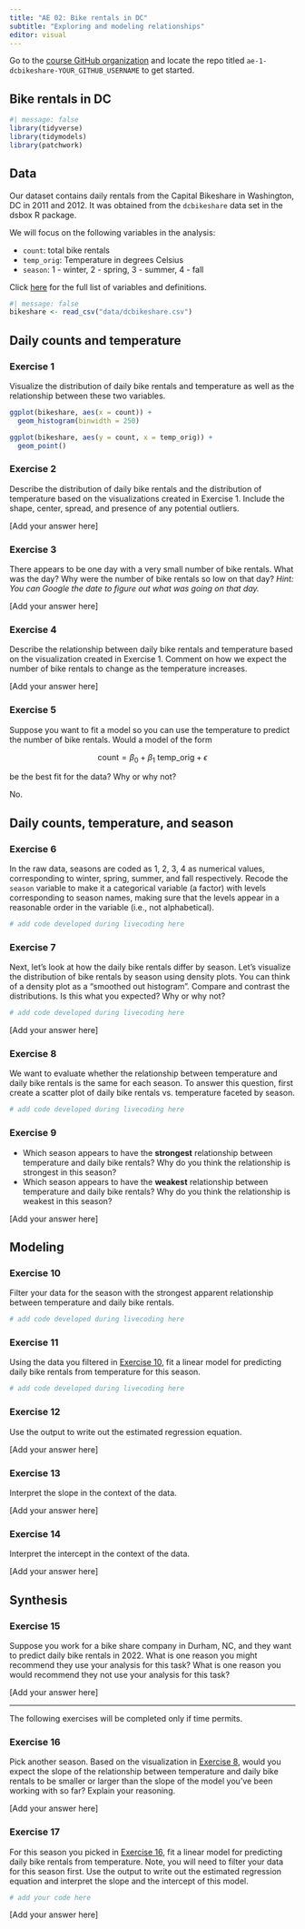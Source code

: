 ```yaml
---
title: "AE 02: Bike rentals in DC"
subtitle: "Exploring and modeling relationships"
editor: visual
---
```


::: callout-important
Go to the [course GitHub organization](https://github.com/sta210-s22) and locate the repo titled `ae-1-dcbikeshare-YOUR_GITHUB_USERNAME` to get started.
:::

## Bike rentals in DC

```r
#| message: false
library(tidyverse)
library(tidymodels)
library(patchwork)
```

## Data

Our dataset contains daily rentals from the Capital Bikeshare in Washington, DC in 2011 and 2012. It was obtained from the `dcbikeshare` data set in the dsbox R package.

We will focus on the following variables in the analysis:

-   `count`: total bike rentals
-   `temp_orig`: Temperature in degrees Celsius
-   `season`: 1 - winter, 2 - spring, 3 - summer, 4 - fall

Click [here](https://rstudio-education.github.io/dsbox/reference/dcbikeshare.html) for the full list of variables and definitions.

```r
#| message: false
bikeshare <- read_csv("data/dcbikeshare.csv")
```

## Daily counts and temperature

### Exercise 1

Visualize the distribution of daily bike rentals and temperature as well as the relationship between these two variables.

```r
ggplot(bikeshare, aes(x = count)) +
  geom_histogram(binwidth = 250)

ggplot(bikeshare, aes(y = count, x = temp_orig)) +
  geom_point()
```

### Exercise 2

Describe the distribution of daily bike rentals and the distribution of temperature based on the visualizations created in Exercise 1. Include the shape, center, spread, and presence of any potential outliers.

\[Add your answer here\]

### Exercise 3

There appears to be one day with a very small number of bike rentals. What was the day? Why were the number of bike rentals so low on that day? *Hint: You can Google the date to figure out what was going on that day.*

\[Add your answer here\]

### Exercise 4

Describe the relationship between daily bike rentals and temperature based on the visualization created in Exercise 1. Comment on how we expect the number of bike rentals to change as the temperature increases.

\[Add your answer here\]

### Exercise 5

Suppose you want to fit a model so you can use the temperature to predict the number of bike rentals. Would a model of the form

$$\text{count} = \beta_0 + \beta_1 ~ \text{temp\_orig} + \epsilon$$

be the best fit for the data? Why or why not?

No.

## Daily counts, temperature, and season

### Exercise 6

In the raw data, seasons are coded as 1, 2, 3, 4 as numerical values, corresponding to winter, spring, summer, and fall respectively. Recode the `season` variable to make it a categorical variable (a factor) with levels corresponding to season names, making sure that the levels appear in a reasonable order in the variable (i.e., not alphabetical).

```r
# add code developed during livecoding here
```

### Exercise 7

Next, let's look at how the daily bike rentals differ by season. Let's visualize the distribution of bike rentals by season using density plots. You can think of a density plot as a "smoothed out histogram". Compare and contrast the distributions. Is this what you expected? Why or why not?

```r
# add code developed during livecoding here
```

\[Add your answer here\]

### Exercise 8

We want to evaluate whether the relationship between temperature and daily bike rentals is the same for each season. To answer this question, first create a scatter plot of daily bike rentals vs. temperature faceted by season.

```r
# add code developed during livecoding here
```

### Exercise 9

-   Which season appears to have the **strongest** relationship between temperature and daily bike rentals? Why do you think the relationship is strongest in this season?
-   Which season appears to have the **weakest** relationship between temperature and daily bike rentals? Why do you think the relationship is weakest in this season?

\[Add your answer here\]

## Modeling

### Exercise 10

Filter your data for the season with the strongest apparent relationship between temperature and daily bike rentals.

```r
# add code developed during livecoding here
```

### Exercise 11

Using the data you filtered in [Exercise 10], fit a linear model for predicting daily bike rentals from temperature for this season.

```r
# add code developed during livecoding here
```

### Exercise 12

Use the output to write out the estimated regression equation.

\[Add your answer here\]

### Exercise 13

Interpret the slope in the context of the data.

\[Add your answer here\]

### Exercise 14

Interpret the intercept in the context of the data.

\[Add your answer here\]

## Synthesis

### Exercise 15

Suppose you work for a bike share company in Durham, NC, and they want to predict daily bike rentals in 2022. What is one reason you might recommend they use your analysis for this task? What is one reason you would recommend they not use your analysis for this task?

\[Add your answer here\]

------------------------------------------------------------------------

The following exercises will be completed only if time permits.

### Exercise 16

Pick another season. Based on the visualization in [Exercise 8], would you expect the slope of the relationship between temperature and daily bike rentals to be smaller or larger than the slope of the model you've been working with so far? Explain your reasoning.

\[Add your answer here\]

### Exercise 17

For this season you picked in [Exercise 16], fit a linear model for predicting daily bike rentals from temperature. Note, you will need to filter your data for this season first. Use the output to write out the estimated regression equation and interpret the slope and the intercept of this model.

```r
# add your code here
```

\[Add your answer here\]